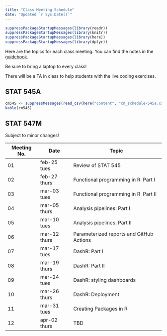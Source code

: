 ```yaml
---
title: "Class Meeting Schedule"
date: "Updated `r Sys.Date()`"
---
```


```r
suppressPackageStartupMessages(library(readr))
suppressPackageStartupMessages(library(knitr))
suppressPackageStartupMessages(library(here))
suppressPackageStartupMessages(library(dplyr))
```

Here are the topics for each class meeting. You can find the notes in the [guidebook](https://stat545guidebook.netlify.com).

Be sure to bring a laptop to every class!

There will be a TA in class to help students with the live coding exercises. 

## STAT 545A

```r
cm545 <- suppressMessages(read_csv(here("content", "cm_schedule-545a.csv")))
kable(cm545)
```


## STAT 547M

Subject to minor changes!

| Meeting No.         | Date         | Topic | 
|---------------------|--------------|-------|
| 01 | feb-25 tues    | Review of STAT 545 |
| 02 | feb-27 thurs   | Functional programming in R: Part I |
| 03 | mar-03 tues    | Functional programming in R: Part II |
| 04 | mar-05 thurs   | Analysis pipelines: Part I |
| 05 | mar-10 tues    | Analysis pipelines: Part II |
| 06 | mar-12 thurs   | Parameterized reports and GitHub Actions |
| 07 | mar-17 tues    | DashR: Part I |
| 08 | mar-19 thurs   | DashR: Part II |
| 09 | mar-24 tues    | DashR: styling dashboards |
| 10 | mar-26 thurs   | DashR: Deployment|
| 11 | mar-31 tues    | Creating Packages in R |
| 12 | apr-02 thurs   | TBD |